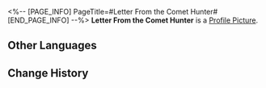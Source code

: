 <%-- [PAGE_INFO]
PageTitle=#Letter From the Comet Hunter#
[END_PAGE_INFO] --%>
{{Item Infobox
|id          = 140105
|image       = Item Letter From the Comet Hunter.png
|type        = Mission Item
|invCategory = Missions
|rarity      = 3
|effect      = 
|description = Letter from outer space by Hosea Lazaro the comet hunter &mdash; full of rubbish.
}}
{{Description|''"Back when I was still in the space station, I would look into the night sky in search of those faraway celestial bodies. Those clouds of stars, soft and alluring, captured my anxious heart. If you are like me, it's only a matter of time before people crown you with the title 'comet hunter'."''}}
'''Letter From the Comet Hunter''' is a [[Profile Picture]].

==Other Languages==
{{Other Languages
|en   = Letter From the Comet Hunter
|zhs  = 猎彗人来信
|zht  = 獵彗人來信
|ja   = コメットハンターからのお便り
|ko   = 코멧 헌터의 편지
|es   = Carta del cazador de cometas
|fr   = Lettre du chasseur de comètes
|ru   = Письма Охотника за кометами
|th   = จดหมายจากนักล่าดาวหาง
|vi   = Thư Từ Thợ Săn Sao Chổi
|de   = Brief des Kometenjägers
|id   = Buku dari Pemburu Komet
|pt   = Carta do Caça-cometas
}}

==Change History==
{{Change History|1.0}}